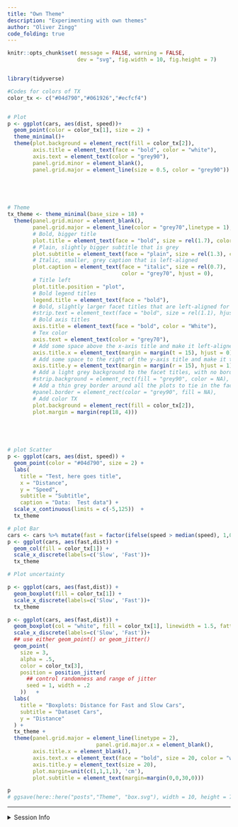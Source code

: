 ```yaml
---
title: "Own Theme"
description: "Experimenting with own themes"
author: "Oliver Zingg"
code_folding: true
---
```


```r
knitr::opts_chunk$set( message = FALSE, warning = FALSE,
                      dev = "svg", fig.width = 10, fig.height = 7)


library(tidyverse)

```


```r
#Codes for colors of TX
color_tx <- c("#04d790","#061926","#ecfcf4")


# Plot
p <- ggplot(cars, aes(dist, speed))+
  geom_point(color = color_tx[1], size = 2) +
  theme_minimal()+
  theme(plot.background = element_rect(fill = color_tx[2]),
        axis.title = element_text(face = "bold", color = "white"),
        axis.text = element_text(color = "grey90"),
        panel.grid.minor = element_blank(),
        panel.grid.major = element_line(size = 0.5, color = "grey90")) 
 




# Theme        
tx_theme <- theme_minimal(base_size = 18) +
  theme(panel.grid.minor = element_blank(),
        panel.grid.major = element_line(color = "grey70",linetype = 1),
        # Bold, bigger title
        plot.title = element_text(face = "bold", size = rel(1.7), color = "#04d790"),
        # Plain, slightly bigger subtitle that is grey
        plot.subtitle = element_text(face = "plain", size = rel(1.3), color = "grey70"),
        # Italic, smaller, grey caption that is left-aligned
        plot.caption = element_text(face = "italic", size = rel(0.7),
                                    color = "grey70", hjust = 0),
        # Title left
        plot.title.position = "plot",
        # Bold legend titles
        legend.title = element_text(face = "bold"),
        # Bold, slightly larger facet titles that are left-aligned for the sake of repetition
        #strip.text = element_text(face = "bold", size = rel(1.1), hjust = 0),
        # Bold axis titles
        axis.title = element_text(face = "bold", color = "White"),
        # Tex color
        axis.text = element_text(color = "grey70"),
        # Add some space above the x-axis title and make it left-aligned
        axis.title.x = element_text(margin = margin(t = 15), hjust = 0),
        # Add some space to the right of the y-axis title and make it top-aligned
        axis.title.y = element_text(margin = margin(r = 15), hjust = 1),
        # Add a light grey background to the facet titles, with no borders
        #strip.background = element_rect(fill = "grey90", color = NA),
        # Add a thin grey border around all the plots to tie in the facet titles
        #panel.border = element_rect(color = "grey90", fill = NA),
        # Add color TX
        plot.background = element_rect(fill = color_tx[2]),
        plot.margin = margin(rep(18, 4))) 

       



# plot Scatter
p <- ggplot(cars, aes(dist, speed)) +
  geom_point(color = "#04d790", size = 2) +
  labs(
    title = "Test, here goes title",
    x = "Distance",
    y = "Speed",
    subtitle = "Subtitle",
    caption = "Data:  Test data") +
  scale_x_continuous(limits = c(-5,125))  +
  tx_theme  

# plot Bar
cars <- cars %>% mutate(fast = factor(ifelse(speed > median(speed), 1,0)))
p <- ggplot(cars, aes(fast,dist)) +
  geom_col(fill = color_tx[1]) +
  scale_x_discrete(labels=c('Slow', 'Fast'))+
  tx_theme

# Plot uncertainty

p <- ggplot(cars, aes(fast,dist)) +
  geom_boxplot(fill = color_tx[1]) +
  scale_x_discrete(labels=c('Slow', 'Fast'))+
  tx_theme

```

```r
p <- ggplot(cars, aes(fast,dist)) +
  geom_boxplot(col = "white", fill = color_tx[1], linewidth = 1.5, fatten = 1, outlier.size = 3) +
  scale_x_discrete(labels=c('Slow', 'Fast'))+
  ## use either geom_point() or geom_jitter()
  geom_point(
    size = 3,
    alpha = .5,
    color = color_tx[3],
    position = position_jitter(
      ## control randomness and range of jitter
      seed = 1, width = .2
    ))   +
  labs(
    title = "Boxplots: Distance for Fast and Slow Cars",
    subtitle = "Dataset Cars",
    y = "Distance"
  ) +
  tx_theme + 
  theme(panel.grid.major = element_line(linetype = 2),
                            panel.grid.major.x = element_blank(),
        axis.title.x = element_blank(),
        axis.text.x = element_text(face = "bold", size = 20, color = "white" ),
        axis.title.y = element_text(size = 20),
        plot.margin=unit(c(1,1,1,1), 'cm'),
        plot.subtitle = element_text(margin=margin(0,0,30,0))) 

p
# ggsave(here::here("posts","Theme", "box.svg"), width = 10, height = 7)

```



***

<details><summary>Session Info</summary>

```r
Sys.time()

```

</details>
